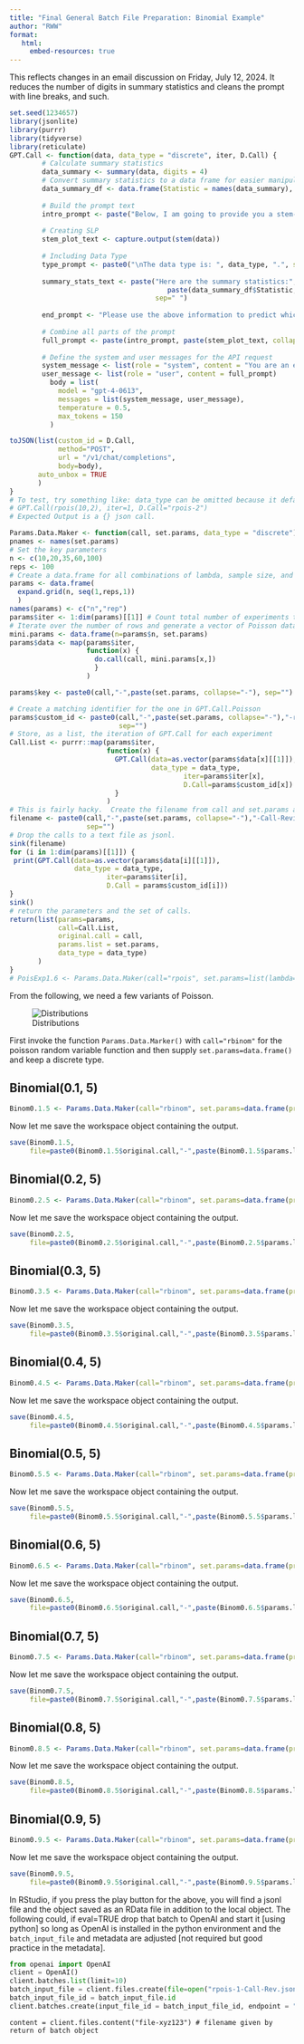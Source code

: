 ```yaml
---
title: "Final General Batch File Preparation: Binomial Example"
author: "RWW"
format: 
   html:
     embed-resources: true
---
```


This reflects changes in an email discussion on Friday, July 12, 2024.  It reduces the number of digits in summary statistics and cleans the prompt with line breaks, and such.

```r
set.seed(1234657)
library(jsonlite)
library(purrr)
library(tidyverse)
library(reticulate)
GPT.Call <- function(data, data_type = "discrete", iter, D.Call) {
        # Calculate summary statistics
        data_summary <- summary(data, digits = 4)
        # Convert summary statistics to a data frame for easier manipulation
        data_summary_df <- data.frame(Statistic = names(data_summary), Value = as.vector(data_summary))
        
        # Build the prompt text
        intro_prompt <- paste("Below, I am going to provide you a stem-and-leaf-plot of a variable and the summary statistics for that variable. I would like you to tell me which distribution you think generated the data.", sep="")
        
        # Creating SLP
        stem_plot_text <- capture.output(stem(data))
        
        # Including Data Type
        type_prompt <- paste0("\nThe data type is: ", data_type, ".", sep="")
        
        summary_stats_text <- paste("Here are the summary statistics:",
                                       paste(data_summary_df$Statistic, "=", data_summary_df$Value, collapse = "; "), type_prompt, 
                                    sep=" ")
        
        end_prompt <- "Please use the above information to predict which distribution generated the data. Please do not provide an explanation in your response. Please only state the name of the distribution in one word. Do not include the word 'distribution' following the name of the predicted distribution. Indeed, please read your response after writing it and ensure that you only provide the name of the distribution in your response."
        
        # Combine all parts of the prompt
        full_prompt <- paste(intro_prompt, paste(stem_plot_text, collapse = "\n"), summary_stats_text, end_prompt, sep="\n\n")
        
        # Define the system and user messages for the API request
        system_message <- list(role = "system", content = "You are an expert in statistics and data science.")
        user_message <- list(role = "user", content = full_prompt)
          body = list(
            model = "gpt-4-0613",
            messages = list(system_message, user_message),
            temperature = 0.5,
            max_tokens = 150
          )        

toJSON(list(custom_id = D.Call, 
            method="POST", 
            url = "/v1/chat/completions", 
            body=body), 
       auto_unbox = TRUE
       )
}
# To test, try something like: data_type can be omitted because it defaults to discrete
# GPT.Call(rpois(10,2), iter=1, D.Call="rpois-2")
# Expected Output is a {} json call.
```

```r
Params.Data.Maker <- function(call, set.params, data_type = "discrete") {
pnames <- names(set.params)
# Set the key parameters
n <- c(10,20,35,60,100)
reps <- 100
# Create a data.frame for all combinations of lambda, sample size, and repetition [of lambda sample size]
params <- data.frame(
  expand.grid(n, seq(1,reps,1))
  )
names(params) <- c("n","rep")
params$iter <- 1:dim(params)[[1]] # Count total number of experiments to pass
# Iterate over the number of rows and generate a vector of Poisson data given lambda and size; a tidy for-loop
mini.params <- data.frame(n=params$n, set.params)
params$data <- map(params$iter, 
                   function(x) { 
                     do.call(call, mini.params[x,]) 
                     }
                   )

params$key <- paste0(call,"-",paste(set.params, collapse="-"), sep="")

# Create a matching identifier for the one in GPT.Call.Poisson
params$custom_id <- paste0(call,"-",paste(set.params, collapse="-"),"-request-",params$iter, 
                           sep="")
# Store, as a list, the iteration of GPT.Call for each experiment
Call.List <- purrr::map(params$iter, 
                        function(x) {
                          GPT.Call(data=as.vector(params$data[x][[1]]),
                                   data_type = data_type,
                                           iter=params$iter[x], 
                                           D.Call=params$custom_id[x])
                          }
                        )
# This is fairly hacky.  Create the filename from call and set.params and then use a sink to capture prints of the GPT.Call function.  Because set.parms can be vector-valued, we need to collapse it.
filename <- paste0(call,"-",paste(set.params, collapse="-"),"-Call-Revised.jsonl", 
                   sep="")
# Drop the calls to a text file as jsonl.
sink(filename)
for (i in 1:dim(params)[[1]]) {
 print(GPT.Call(data=as.vector(params$data[i][[1]]), 
                data_type = data_type,
                        iter=params$iter[i], 
                        D.Call = params$custom_id[i]))  
}
sink()
# return the parameters and the set of calls.
return(list(params=params, 
            call=Call.List,
            original.call = call,
            params.list = set.params,
            data_type = data_type)
       )
}
# PoisExp1.6 <- Params.Data.Maker(call="rpois", set.params=list(lambda=1.6))
```

From the following, we need a few variants of Poisson.

![Distributions](./../../Distributions-to-Add.png) 

First invoke the function `Params.Data.Marker()` with `call="rbinom"` for the poisson random variable function and then supply `set.params=data.frame()` and keep a discrete type.

## Binomial(0.1, 5)

```r
Binom0.1.5 <- Params.Data.Maker(call="rbinom", set.params=data.frame(prob=0.1, size=5), data_type = "discrete")
```

Now let me save the workspace object containing the output.

```r
save(Binom0.1.5, 
     file=paste0(Binom0.1.5$original.call,"-",paste(Binom0.1.5$params.list, collapse="-"),".RData", sep=""))
```

## Binomial(0.2, 5)

```r
Binom0.2.5 <- Params.Data.Maker(call="rbinom", set.params=data.frame(prob=0.2, size=5), data_type = "discrete")
```

Now let me save the workspace object containing the output.

```r
save(Binom0.2.5, 
     file=paste0(Binom0.2.5$original.call,"-",paste(Binom0.2.5$params.list, collapse="-"),".RData", sep=""))
```


## Binomial(0.3, 5)

```r
Binom0.3.5 <- Params.Data.Maker(call="rbinom", set.params=data.frame(prob=0.3, size=5), data_type = "discrete")
```

Now let me save the workspace object containing the output.

```r
save(Binom0.3.5, 
     file=paste0(Binom0.3.5$original.call,"-",paste(Binom0.3.5$params.list, collapse="-"),".RData", sep=""))
```

## Binomial(0.4, 5)

```r
Binom0.4.5 <- Params.Data.Maker(call="rbinom", set.params=data.frame(prob=0.4, size=5), data_type = "discrete")
```

Now let me save the workspace object containing the output.

```r
save(Binom0.4.5, 
     file=paste0(Binom0.4.5$original.call,"-",paste(Binom0.4.5$params.list, collapse="-"),".RData", sep=""))
```

## Binomial(0.5, 5)

```r
Binom0.5.5 <- Params.Data.Maker(call="rbinom", set.params=data.frame(prob=0.5, size=5), data_type = "discrete")
```

Now let me save the workspace object containing the output.

```r
save(Binom0.5.5, 
     file=paste0(Binom0.5.5$original.call,"-",paste(Binom0.5.5$params.list, collapse="-"),".RData", sep=""))
```

## Binomial(0.6, 5)

```r
Binom0.6.5 <- Params.Data.Maker(call="rbinom", set.params=data.frame(prob=0.6, size=5), data_type = "discrete")
```

Now let me save the workspace object containing the output.

```r
save(Binom0.6.5, 
     file=paste0(Binom0.6.5$original.call,"-",paste(Binom0.6.5$params.list, collapse="-"),".RData", sep=""))
```

## Binomial(0.7, 5)

```r
Binom0.7.5 <- Params.Data.Maker(call="rbinom", set.params=data.frame(prob=0.7, size=5), data_type = "discrete")
```

Now let me save the workspace object containing the output.

```r
save(Binom0.7.5, 
     file=paste0(Binom0.7.5$original.call,"-",paste(Binom0.7.5$params.list, collapse="-"),".RData", sep=""))
```

## Binomial(0.8, 5)

```r
Binom0.8.5 <- Params.Data.Maker(call="rbinom", set.params=data.frame(prob=0.8, size=5), data_type = "discrete")
```

Now let me save the workspace object containing the output.

```r
save(Binom0.8.5, 
     file=paste0(Binom0.8.5$original.call,"-",paste(Binom0.8.5$params.list, collapse="-"),".RData", sep=""))
```

## Binomial(0.9, 5)

```r
Binom0.9.5 <- Params.Data.Maker(call="rbinom", set.params=data.frame(prob=0.9, size=5), data_type = "discrete")
```

Now let me save the workspace object containing the output.

```r
save(Binom0.9.5, 
     file=paste0(Binom0.9.5$original.call,"-",paste(Binom0.9.5$params.list, collapse="-"),".RData", sep=""))
```

In RStudio, if you press the play button for the above, you will find a jsonl file and the object saved as an RData file in addition to the local object.  The following could, if eval=TRUE drop that batch to OpenAI and start it [using python] so long as OpenAI is installed in the python environment and the `batch_input_file` and metadata are adjusted [not required but good practice in the metadata].  

```python
from openai import OpenAI
client = OpenAI()
client.batches.list(limit=10)
batch_input_file = client.files.create(file=open("rpois-1-Call-Rev.jsonl", "rb"), purpose = "batch")
batch_input_file_id = batch_input_file.id
client.batches.create(input_file_id = batch_input_file_id, endpoint = "/v1/chat/completions", completion_window="24h", metadata = {"description":"poisson [1]"})
```

```
content = client.files.content("file-xyz123") # filename given by return of batch object
```
